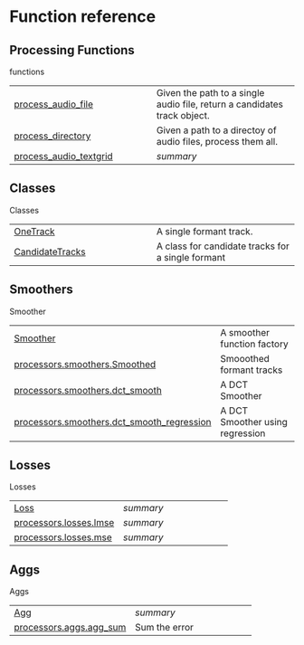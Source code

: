 # Function reference

## Processing Functions

functions

| | |
| --- | --- |
| [process_audio_file](process_audio_file.qmd#fasttrackpy.process_audio_file) | Given the path to a single audio file, return a candidates track object. |
| [process_directory](process_directory.qmd#fasttrackpy.process_directory) | Given a path to a directoy of audio files, process them all. |
| [process_audio_textgrid](process_audio_textgrid.qmd#fasttrackpy.process_audio_textgrid) | _summary_ |

## Classes

Classes

| | |
| --- | --- |
| [OneTrack](OneTrack.qmd#fasttrackpy.OneTrack) | A single formant track. |
| [CandidateTracks](CandidateTracks.qmd#fasttrackpy.CandidateTracks) | A class for candidate tracks for a single formant |

## Smoothers

Smoother

| | |
| --- | --- |
| [Smoother](Smoother.qmd#fasttrackpy.Smoother) | A smoother function factory |
| [processors.smoothers.Smoothed](processors.smoothers.Smoothed.qmd#fasttrackpy.processors.smoothers.Smoothed) | Smooothed formant tracks |
| [processors.smoothers.dct_smooth](processors.smoothers.dct_smooth.qmd#fasttrackpy.processors.smoothers.dct_smooth) | A DCT Smoother |
| [processors.smoothers.dct_smooth_regression](processors.smoothers.dct_smooth_regression.qmd#fasttrackpy.processors.smoothers.dct_smooth_regression) | A DCT Smoother using regression |

## Losses

Losses

| | |
| --- | --- |
| [Loss](Loss.qmd#fasttrackpy.Loss) | _summary_ |
| [processors.losses.lmse](processors.losses.lmse.qmd#fasttrackpy.processors.losses.lmse) | _summary_ |
| [processors.losses.mse](processors.losses.mse.qmd#fasttrackpy.processors.losses.mse) | _summary_ |

## Aggs

Aggs

| | |
| --- | --- |
| [Agg](Agg.qmd#fasttrackpy.Agg) | _summary_ |
| [processors.aggs.agg_sum](processors.aggs.agg_sum.qmd#fasttrackpy.processors.aggs.agg_sum) | Sum the error |